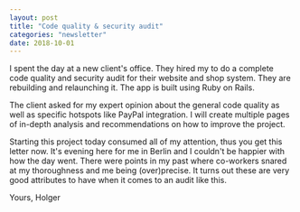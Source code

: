 ```yaml
---
layout: post
title: "Code quality & security audit"
categories: "newsletter"
date: 2018-10-01
---
```


I spent the day at a new client's office. They hired my to do a complete code quality and security audit for their website and shop system. They are rebuilding and relaunching it. The app is built using Ruby on Rails.
<!--more-->
The client asked for my expert opinion about the general code quality as well as specific hotspots like PayPal integration.
I will create multiple pages of in-depth analysis and recommendations on how to improve the project.

Starting this project today consumed all of my attention, thus you get this letter now. It's evening here for me in Berlin and I couldn't be happier with how the day went. There were points in my past where co-workers snared at my thoroughness and me being (over)precise. It turns out these are very good attributes to have when it comes to an audit like this.

Yours,
Holger

